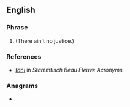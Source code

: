 {{also|TANJ}}
==English==

===Phrase===
{{en-phrase}}

# {{alternative spelling of|TANJ|lang=en}} (There ain't no justice.)

===References===
* ''[http://www.plexoft.com/SBF/T.html#tanj tanj]'' in ''Stammtisch Beau Fleuve Acronyms.''

===Anagrams===
* {{anagrams|en|a=ajnt|jant}}